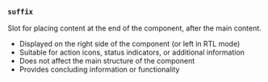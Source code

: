 ### `suffix`

Slot for placing content at the end of the component, after the main content.

- Displayed on the right side of the component (or left in RTL mode)
- Suitable for action icons, status indicators, or additional information
- Does not affect the main structure of the component
- Provides concluding information or functionality
